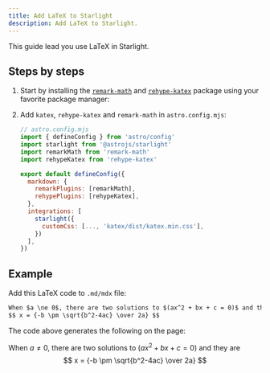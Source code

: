 ```yaml
---
title: Add LaTeX to Starlight
description: Add LaTeX to Starlight.
---
```



This guide lead you use LaTeX in Starlight.

## Steps by steps

<Steps>

1.  Start by installing the [`remark-math`](https://github.com/remarkjs/remark-math) and [`rehype-katex`](https://github.com/remarkjs/remark-math/tree/main/packages/rehype-katex) package using your favorite package manager:

    <PackageManagerCommand command="add katex rehype-katex remark-math" />

2.  Add `katex`, `rehype-katex` and `remark-math` in `astro.config.mjs`:

    ```js ins={3-4, 14}
    // astro.config.mjs
    import { defineConfig } from 'astro/config'
    import starlight from '@astrojs/starlight'
    import remarkMath from 'remark-math'
    import rehypeKatex from 'rehype-katex'

    export default defineConfig({
      markdown: {
        remarkPlugins: [remarkMath],
        rehypePlugins: [rehypeKatex],
      },
      integrations: [
        starlight({
          customCss: [..., 'katex/dist/katex.min.css'],
        })
      ],
    })
    ```

</Steps>

## Example

Add this LaTeX code to `.md/mdx` file:

```md
When $a \ne 0$, there are two solutions to $(ax^2 + bx + c = 0)$ and they are
$$ x = {-b \pm \sqrt{b^2-4ac} \over 2a} $$
```

The code above generates the following on the page:

When $a \ne 0$, there are two solutions to $(ax^2 + bx + c = 0)$ and they are
$$ x = {-b \pm \sqrt{b^2-4ac} \over 2a} $$
